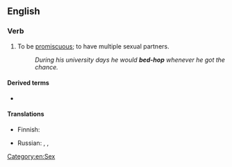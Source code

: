{{also|bedhop}}
==English==

===Verb===
{{en-verb|head=[[bed]]-[[hop]]|bed-hops|bed-hopping|bed-hopped}}

# {{lb|en|informal|intransitive}} To be [[promiscuous]]; to have multiple sexual partners.
#: ''During his university days he would '''bed-hop''' whenever he got the chance.''

====Derived terms====
* {{l|en|bed-hopper}}

====Translations====
{{trans-top|to be promiscuous; to have multiple sexual partners}}
* Finnish: {{t|fi|lentää kukasta kukkaan}}
{{trans-mid}}
* Russian: {{t+|ru|развра́тничать|impf}}, {{t+|ru|распу́тничать|impf}}, {{t+|ru|блядова́ть|impf}} {{qualifier|vulgar, of women}}
{{trans-bottom}}

[[Category:en:Sex]]